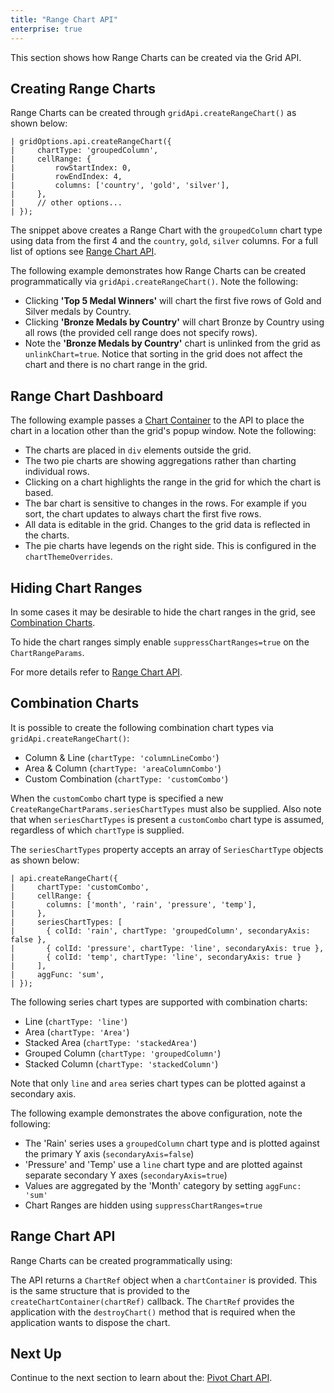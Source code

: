 ```yaml
---
title: "Range Chart API"
enterprise: true
---
```


This section shows how Range Charts can be created via the Grid API.

## Creating Range Charts

Range Charts can be created through `gridApi.createRangeChart()` as shown below:

```
| gridOptions.api.createRangeChart({
|     chartType: 'groupedColumn',
|     cellRange: {
|         rowStartIndex: 0,
|         rowEndIndex: 4,
|         columns: ['country', 'gold', 'silver'],
|     },
|     // other options...
| });
```

The snippet above creates a Range Chart with the `groupedColumn` chart type using data from the first 4 and the `country`,
`gold`, `silver` columns. For a full list of options see [Range Chart API](/integrated-charts-api-range-chart/#range-chart-api).

The following example demonstrates how Range Charts can be created programmatically via `gridApi.createRangeChart()`. Note the following:

- Clicking **'Top 5 Medal Winners'** will chart the first five rows of Gold and Silver medals by Country.
- Clicking **'Bronze Medals by Country'** will chart Bronze by Country using all rows (the provided cell range does not specify rows).
- Note the **'Bronze Medals by Country'** chart is unlinked from the grid as `unlinkChart=true`. Notice that sorting in the grid does not affect the chart and there is no chart range in the grid.

<GridExampleRunner title='Charts in Grid Popup Window' name='chart-api' type='generated' options='{ "enterprise": true, "modules": ["clientside", "menu", "charts"] }'></GridExampleRunner>

## Range Chart Dashboard

The following example passes a [Chart Container](/integrated-charts-container/) to the API to place the chart in a
location other than the grid's popup window. Note the following:

- The charts are placed in `div` elements outside the grid.
- The two pie charts are showing aggregations rather than charting individual rows.
- Clicking on a chart highlights the range in the grid for which the chart is based.
- The bar chart is sensitive to changes in the rows. For example if you sort, the chart updates to always chart the first five rows.
- All data is editable in the grid. Changes to the grid data is reflected in the charts.
- The pie charts have legends on the right side. This is configured in the `chartThemeOverrides`.

<GridExampleRunner title='Charts in Dashboard' name='dashboard' type='generated' options='{ "enterprise": true, "modules": ["clientside", "menu", "charts", "rowgrouping"], "exampleHeight": 700 }'></GridExampleRunner>

## Hiding Chart Ranges

In some cases it may be desirable to hide the chart ranges in the grid, see [Combination Charts](/integrated-charts-api-range-chart/#example-combination-chart).

To hide the chart ranges simply enable `suppressChartRanges=true` on the `ChartRangeParams`.

For more details refer to [Range Chart API](/integrated-charts-api-range-chart/#range-chart-api).

## Combination Charts

It is possible to create the following combination chart types via `gridApi.createRangeChart()`:

- Column & Line (`chartType: 'columnLineCombo'`)
- Area & Column (`chartType: 'areaColumnCombo'`)
- Custom Combination (`chartType: 'customCombo'`)

When the `customCombo` chart type is specified a new `CreateRangeChartParams.seriesChartTypes` must also be supplied.
Also note that when `seriesChartTypes` is present a `customCombo` chart type is assumed, regardless of which `chartType`
is supplied.

The `seriesChartTypes` property accepts an array of `SeriesChartType` objects as shown below:

```
| api.createRangeChart({
|     chartType: 'customCombo',
|     cellRange: {
|       columns: ['month', 'rain', 'pressure', 'temp'],
|     },
|     seriesChartTypes: [
|       { colId: 'rain', chartType: 'groupedColumn', secondaryAxis: false },
|       { colId: 'pressure', chartType: 'line', secondaryAxis: true },
|       { colId: 'temp', chartType: 'line', secondaryAxis: true }
|     ],
|     aggFunc: 'sum',
| });
```

The following series chart types are supported with combination charts:

- Line (`chartType: 'line'`)
- Area (`chartType: 'Area'`)
- Stacked Area (`chartType: 'stackedArea'`)
- Grouped Column (`chartType: 'groupedColumn'`)
- Stacked Column (`chartType: 'stackedColumn'`)

Note that only `line` and `area` series chart types can be plotted against a secondary axis.

The following example demonstrates the above configuration, note the following:

- The 'Rain' series uses a `groupedColumn` chart type and is plotted against the primary Y axis (`secondaryAxis=false`)
- 'Pressure' and 'Temp' use a `line` chart type and are plotted against separate secondary Y axes (`secondaryAxis=true`)
- Values are aggregated by the 'Month' category by setting `aggFunc: 'sum'`
- Chart Ranges are hidden using `suppressChartRanges=true`

<GridExampleRunner title='Combination Chart' name='combination-chart' type='generated' options='{ "enterprise": true, "modules": ["clientside", "menu", "charts", "rowgrouping"], "exampleHeight": 790 }'></GridExampleRunner>

## Range Chart API

Range Charts can be created programmatically using:

<api-documentation source='grid-api/api.json' section='charts' names='["createRangeChart"]'></api-documentation>

<interface-documentation interfaceName='CreateRangeChartParams' overrideSrc='integrated-charts-api-range-chart/resources/chart-api.json' ></interface-documentation>

The API returns a `ChartRef` object when a `chartContainer` is provided. This is the same structure
that is provided to the `createChartContainer(chartRef)` callback. The `ChartRef` provides the application
with the `destroyChart()` method that is required when the application wants to dispose the chart.

## Next Up

Continue to the next section to learn about the: [Pivot Chart API](/integrated-charts-api-pivot-chart/).
